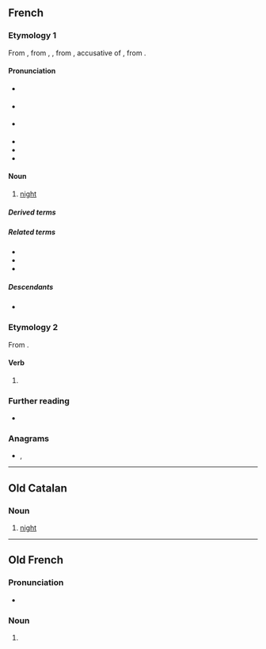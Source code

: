 ==French==

===Etymology 1===
From {{inh|fr|frm|nuyt}}, from {{inh|fr|fro|noit}}, {{m|fro|nuit}}, from {{inh|fr|la|noctem}}, accusative of {{m|la|nox}}, from {{inh|fr|ine-pro|*nókʷts}}.

====Pronunciation====
* {{a|France}} {{fr-IPA}}
* {{a|Belgium}} {{fr-IPA|nouit}}
* {{a|Québec, popular}} {{fr-IPA|nuite}}
* {{audio|fr|Fr-nuit.ogg|audio (une nuit)}}
* {{homophones|fr|nui|nuis|nuits}}
* {{rhymes|fr|ɥi|s=1}}

====Noun====
{{fr-noun|f}}

# [[night]]

=====Derived terms=====
{{col3|fr
|abri de nuit
|astre de la nuit
|bleu nuit
|boîte de nuit
|bonne nuit
|bonnet de nuit
|chemise de nuit
|corbeau de nuit
|de nuit
|faire nuit
|faire ses nuits
|jour et nuit
|la nuit des temps
|la nuit porte conseil
|la nuit, tous les chats sont gris
|masque de nuit
|nuit blanche
|nuit de noces
|Nuit de Cristal
|Nuit des Longs Couteaux
|nuit et jour
|nuit polaire
|oiseau de nuit
|papillon de nuit
|robe de nuit
|table de nuit
|tombée de la nuit
}}

=====Related terms=====
* {{l|fr|minuit}}
* {{l|fr|nuitamment}}
* {{l|fr|nuitée}}

=====Descendants=====
* {{desc|ht|nwit}}

===Etymology 2===
From {{m|fr|nuire}}.

====Verb====
{{head|fr|verb form}}

# {{inflection of|fr|nuire||3|s|pres|indc}}

===Further reading===
* {{R:TLFi}}

===Anagrams===
* {{l|fr|unit}}, {{l|fr|unît}}

{{C|fr|Night}}
----

==Old Catalan==

===Noun===
{{roa-oca-noun|f}}

# [[night]]

----

==Old French==

===Pronunciation===
* {{IPA|fro|/ˈnyi̯t/}}

===Noun===
{{fro-noun|f}}

# {{alternative form of|fro|noit}}